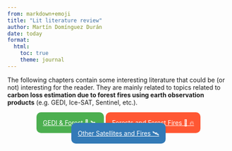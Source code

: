 ```yaml
---
from: markdown+emoji
title: "Lit literature review"
author: Martín Domínguez Durán
date: today
format:
  html:
    toc: true
    theme: journal
---
```


The following chapters contain some interesting literature that could be (or not) interesting for the reader. They are mainly related to topics related to **carbon loss estimation due to forest fires using earth observation products** (e.g. GEDI, Ice-SAT, Sentinel, etc.).



<div style="display: flex; gap: 20%; width: 80%; margin: auto; text-align: center;">
  <a href="sections/GEDI.qmd" class="btn" style="background-color: #4CAF50; color: white; padding: 15px; border-radius: 10px;" role="button">GEDI & Forest 🌳 🛰️</a>
  <a href="sections/forest_fires.qmd" class="btn" style="background-color: #FF5733; color: white; padding: 15px; border-radius: 10px;" role="button">Forests and Forest Fires 🌳 🔥</a>
  <a href="sections/other_satellites.qmd" class="btn" style="background-color: #337AB7; color: white; padding: 15px; border-radius: 10px;" role="button">Other Satellites and Fires 🛰️</a>
</div>

